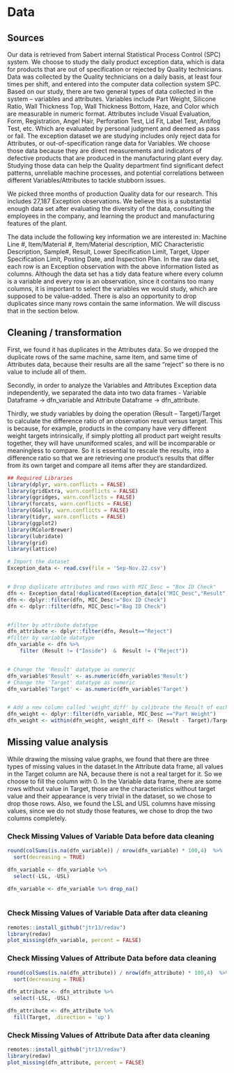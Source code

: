 # Data 

## Sources
Our data is retrieved from Sabert internal Statistical Process Control (SPC) system. We choose to study the daily product exception data, which is data for products that are out of specification or rejected by Quality technicians. Data was collected by the Quality technicians on a daily basis, at least four times per shift, and entered into the computer data collection system SPC.
Based on our study, there are two general types of data collected in the system – variables and attributes. Variables include Part Weight, Silicone Ratio, Wall Thickness Top, Wall Thickness Bottom, Haze, and Color which are measurable in numeric format. Attributes include Visual Evaluation, Form, Registration, Angel Hair, Perforation Test, Lid Fit, Label Test, Antifog Test, etc. Which are evaluated by personal judgment and deemed as pass or fail. The exception dataset we are studying includes only reject data for Attributes, or out-of-specification range data for Variables. We choose those data because they are direct measurements and indicators of defective products that are produced in the manufacturing plant every day. Studying those data can help the Quality department find significant defect patterns, unreliable machine processes, and potential correlations between different Variables/Attributes to tackle stubborn issues.
 
We picked three months of production Quality data for our research. This includes 27,187 Exception observations. We believe this is a substantial enough data set after evaluating the diversity of the data, consulting the employees in the company, and learning the product and manufacturing features of the plant.
 
The data include the following key information we are interested in: Machine Line #, Item/Material #, Item/Material description, MIC Characteristic Description, Sample#, Result, Lower Specification Limit, Target, Upper Specification Limit, Posting Date, and Inspection Plan. In the raw data set, each row is an Exception observation with the above information listed as columns. Although the data set has a tidy data feature where every column is a variable and every row is an observation, since it contains too many columns, it is important to select the variables we would study, which are supposed to be value-added. There is also an opportunity to drop duplicates since many rows contain the same information. We will discuss that in the section below.
 


## Cleaning / transformation

First, we found it has duplicates in the Attributes data. So we dropped the duplicate rows of the same machine, same item, and same time of Attributes data, because their results are all the same “reject” so there is no value to include all of them.

Secondly, in order to analyze the Variables and Attributes Exception data independently, we separated the data into two data frames - Variable Dataframe -> dfn_variable and Attribute Dataframe -> dfn_attribute.

Thirdly, we study variables by doing the operation (Result – Target)/Target to calculate the difference ratio of an observation result versus target. This is because, for example, products in the company have very different weight targets intrinsically, if simply plotting all product part weight results together, they will have ununiformed scales, and will be incomparable or meaningless to compare. So it is essential to rescale the results, into a difference ratio so that we are retrieving one product’s results that differ from its own target and compare all items after they are standardized.


```r
## Required Libraries
library(dplyr, warn.conflicts = FALSE)
library(gridExtra, warn.conflicts = FALSE)
library(ggridges, warn.conflicts = FALSE)
library(forcats, warn.conflicts = FALSE)
library(GGally, warn.conflicts = FALSE)
library(tidyr, warn.conflicts = FALSE)
library(ggplot2)
library(RColorBrewer)
library(lubridate)
library(grid)
library(lattice)
```


```r
# Import the dataset
Exception_data <- read.csv(file = 'Sep-Nov.22.csv')


# Drop duplicate attributes and rows with MIC_Desc = "Box ID Check"
dfn <- Exception_data[!duplicated(Exception_data[c("MIC_Desc","Result","PostingDate")]),] 
dfn <- dplyr::filter(dfn, MIC_Desc!="Box ID Check")
dfn <- dplyr::filter(dfn, MIC_Desc!="Bag ID Check")


#filter by attribute datatype
dfn_attribute <- dplyr::filter(dfn, Result=="Reject") 
#filter by variable datatype
dfn_variable <- dfn %>% 
    filter (Result != ("Inside")  &  Result != ("Reject"))


# Change the 'Result' datatype as numeric
dfn_variable$'Result' <- as.numeric(dfn_variable$'Result')
# Change the 'Target' datatype as numeric
dfn_variable$'Target' <- as.numeric(dfn_variable$'Target')


# Add a new column called 'weight_diff' by calibrate the Result of each item using (Result - Target)/Target 
dfn_weight <- dplyr::filter(dfn_variable, MIC_Desc =="Part Weight")
dfn_weight <- within(dfn_weight, weight_diff <- (Result - Target)/Target )
```



## Missing value analysis

While drawing the missing value graphs, we found that there are three types of missing values in the dataset.In the Attribute data frame, all values in the Target column are NA, because there is not a real target for it. So we choose to fill the column with 0.
In the Variable data frame, there are some rows without value in Target, those are the characteristics without target value and their appearance is very trivial in the dataset, so we chose to drop those rows. Also, we found the LSL and USL columns have missing values, since we do not study those features, we chose to drop the two columns completely.

### Check Missing Values of Variable Data before data cleaning

```r
round(colSums(is.na(dfn_variable)) / nrow(dfn_variable) * 100,4)  %>%
  sort(decreasing = TRUE) 
```

```r
dfn_variable <- dfn_variable %>%
  select(-LSL, -USL)  

dfn_variable <- dfn_variable %>% drop_na()
  
```

### Check Missing Values of Variable Data after data cleaning
```r
remotes::install_github("jtr13/redav")
library(redav)
plot_missing(dfn_variable, percent = FALSE)
```

### Check Missing Values of Attribute Data before data cleaning
```r
round(colSums(is.na(dfn_attribute)) / nrow(dfn_attribute) * 100,4)  %>%
  sort(decreasing = TRUE) 
```

```r
dfn_attribute <- dfn_attribute %>%
  select(-LSL, -USL)  

dfn_attribute <- dfn_attribute %>%
  fill(Target, .direction = 'up')
```


### Check Missing Values of Attribute Data after data cleaning
```r
remotes::install_github("jtr13/redav")
library(redav)
plot_missing(dfn_attribute, percent = FALSE)
```




